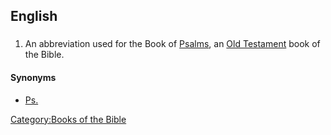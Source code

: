 ==English==

==={{abbreviation}}===
{{infl|en|abbreviation}}
# {{biblical}} An abbreviation used for the Book of [[Psalms]], an [[Old Testament]] book of the Bible. 

====Synonyms====
*[[Ps.]]

[[Category:Books of the Bible]]